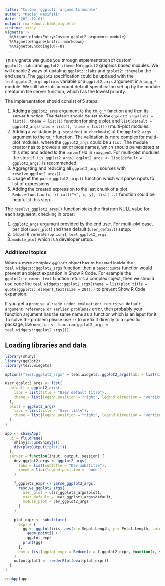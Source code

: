 ```yaml
---
title: "Custom `ggplot2` arguments module"
author: "Maciej Nasiński"
date: "2021-12-01"
output: rmarkdown::html_vignette
runtime: shiny
vignette: >
  %\VignetteIndexEntry{Custom ggplot2 arguments module}
  %\VignetteEngine{knitr::rmarkdown}
  %\VignetteEncoding{UTF-8}
---
```


This vignette will guide you through implementation of custom `ggplot2::labs` and `ggplot2::theme` for `ggplot2` graphics 
based modules.
We will enable 2 ways of updating `ggplot2::labs` and `ggplot2::theme` by the end users.
The `ggplot2` specification could be updated with the `teal.ggplot2_args` `options` variable or a `ggplot2_args` 
argument in a `tm_g_*` module. We still take into account default specification set up by the module creator in the 
server function, which has the lowest priority.

The implementation should consist of 5 steps:

1. Adding a `ggplot2_args` argument to the `tm_g_*` function and then its server function. The default should be set to
the `ggplot2_args(labs = list(), theme = list())` function for single plot.
and  `list(default = ggplot2_args(labs = list(), theme = list()))` multi-plot modules.
2. Adding a validation (e.g. `stopifnot` or `checkmate`) of the `ggplot2_args` argument to the `tm_*` function.
The validation is more complex for multi-plot modules, where the `ggplot2_args` could be a `list`.
The module creator has to provide a list of plots names, which should be validated at this step and added to the `param` 
field in `roxygen2`.
For multi-plot modules the step `if (is_ggplot2_args) ggplot2_args <- list(default = ggplot2_args)` is recommended.
3. Aggregating and reducing all `ggplot2_args` sources with `resolve_ggplot2_args()`.
4. Usage of the `parse_ggplot2_args()` function which will parse inputs
to list of expressions.
5. Adding the created expression to the last chunk of a plot. `Reduce(function(x, y) call("+", x, y), list(...)` 
function could be helpful at this step.

The `resolve_ggplot2_args()` function picks the first non NULL value for each argument, checking in order:

1. `ggplot2_args` argument provided by the end user.
For multi-plot case, per plot (`user_plot`) and then default (`user_default`) setup.
2. Global R variable (`options`), `teal.ggplot2_args`.
3. `module_plot` which is a developer setup.

### Additional topics

When a more complex `ggplot2` object has to be used inside the `teal.widgets::ggplot2_args` function, then a `base::quote` 
function would prevent an object expansion in Show R Code. For example the `ggplot2::element_text` function returns a 
complex object, then we should use code like 
`teal.widgets::ggplot2_args(theme = list(plot.title = quote(ggplot2::element_text(size = 20))))` to prevent Show R Code 
expansion.

If you get a `promise already under evaluation: recursive default argument reference or earlier problems?` error, then 
probably your function argument has the same name as a function which is an input for it.
To solve the problem please use `::` to prefix it directly to a specific package, like 
`new_fun <- function(ggplot2_args = teal.widgets::ggplot2_args())`.

## Loading libraries and data

```r
library(shiny)
library(ggplot2)
library(teal.widgets)

options("teal.ggplot2_args" = teal.widgets::ggplot2_args(labs = list(caption = "Caption from options")))

user_ggplot2_args <- list(
  default = ggplot2_args(
    labs = list(title = "User default title"),
    theme = list(legend.position = "right", legend.direction = "vertical")
  ),
  plot1 = ggplot2_args(
    labs = list(title = "User title"),
    theme = list(legend.position = "right", legend.direction = "vertical")
  )
)

app <- shinyApp(
  ui = fluidPage(
    shinyjs::useShinyjs(),
    div(plotOutput("plot1"))
  ),
  server = function(input, output, session) {
    dev_ggplot2_args <- ggplot2_args(
      labs = list(subtitle = "Dev substitle"),
      theme = list(legend.position = "none")
    )

    f_ggplot2_expr <- parse_ggplot2_args(
      resolve_ggplot2_args(
        user_plot = user_ggplot2_args$plot1,
        user_default = user_ggplot2_args$default,
        module_plot = dev_ggplot2_args
      )
    )

    plot_expr <- substitute(
      expr = {
        gg <- ggplot(iris, aes(x = Sepal.Length, y = Petal.Length, color = Species)) +
          geom_point() +
          ggplot_expr
        print(gg)
      },
      env = list(ggplot_expr = Reduce(x = f_ggplot2_expr, function(x, y) call("+", x, y)))
    )
    output$plot1 <- renderPlot(eval(plot_expr))
  }
)
```

```r
runApp(app)
```
